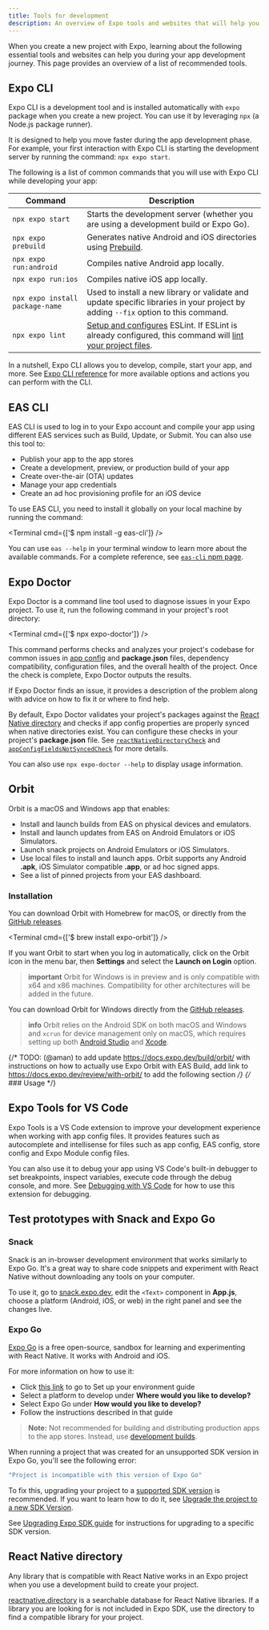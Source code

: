 ```yaml
---
title: Tools for development
description: An overview of Expo tools and websites that will help you during various aspects of your project-building journey.
---
```




When you create a new project with Expo, learning about the following essential tools and websites can help you during your app development journey. This page provides an overview of a list of recommended tools.

## Expo CLI

Expo CLI is a development tool and is installed automatically with `expo` package when you create a new project. You can use it by leveraging `npx` (a Node.js package runner).

It is designed to help you move faster during the app development phase. For example, your first interaction with Expo CLI is starting the development server by running the command: `npx expo start`.

The following is a list of common commands that you will use with Expo CLI while developing your app:

| Command                         | Description                                                                                                                                                      |
| ------------------------------- | ---------------------------------------------------------------------------------------------------------------------------------------------------------------- |
| `npx expo start`                | Starts the development server (whether you are using a development build or Expo Go).                                                                            |
| `npx expo prebuild`             | Generates native Android and iOS directories using [Prebuild](/workflow/prebuild/).                                                                              |
| `npx expo run:android`          | Compiles native Android app locally.                                                                                                                             |
| `npx expo run:ios`              | Compiles native iOS app locally.                                                                                                                                 |
| `npx expo install package-name` | Used to install a new library or validate and update specific libraries in your project by adding `--fix` option to this command.                                |
| `npx expo lint`                 | [Setup and configures](/guides/using-eslint/) ESLint. If ESLint is already configured, this command will [lint your project files](/guides/using-eslint/#usage). |

In a nutshell, Expo CLI allows you to develop, compile, start your app, and more. See [Expo CLI reference](/more/expo-cli/) for more available options and actions you can perform with the CLI.

## EAS CLI

EAS CLI is used to log in to your Expo account and compile your app using different EAS services such as Build, Update, or Submit. You can also use this tool to:

- Publish your app to the app stores
- Create a development, preview, or production build of your app
- Create over-the-air (OTA) updates
- Manage your app credentials
- Create an ad hoc provisioning profile for an iOS device

To use EAS CLI, you need to install it globally on your local machine by running the command:

<Terminal cmd={['$ npm install -g eas-cli']} />

You can use `eas --help` in your terminal window to learn more about the available commands. For a complete reference, see [`eas-cli` npm page](https://www.npmjs.com/package/eas-cli).

## Expo Doctor

Expo Doctor is a command line tool used to diagnose issues in your Expo project. To use it, run the following command in your project's root directory:

<Terminal cmd={['$ npx expo-doctor']} />

This command performs checks and analyzes your project's codebase for common issues in [app config](/workflow/configuration/) and **package.json** files, dependency compatibility, configuration files, and the overall health of the project. Once the check is complete, Expo Doctor outputs the results.

If Expo Doctor finds an issue, it provides a description of the problem along with advice on how to fix it or where to find help.

By default, Expo Doctor validates your project's packages against the [React Native directory](https://reactnative.directory/) and checks if app config properties are properly synced when native directories exist. You can configure these checks in your project's **package.json** file. See [`reactNativeDirectoryCheck`](/versions/latest/config/package-json/#reactnativedirectorycheck) and [`appConfigFieldsNotSyncedCheck`](/versions/latest/config/package-json/#appconfigfieldsnotsynced) for more details.

You can also use `npx expo-doctor --help` to display usage information.

## Orbit

Orbit is a macOS and Windows app that enables:

- Install and launch builds from EAS on physical devices and emulators.
- Install and launch updates from EAS on Android Emulators or iOS Simulators.
- Launch snack projects on Android Emulators or iOS Simulators.
- Use local files to install and launch apps. Orbit supports any Android **.apk**, iOS Simulator compatible **.app**, or ad hoc signed apps.
- See a list of pinned projects from your EAS dashboard.

<ContentSpotlight file="orbit/basic-features.mp4" />

### Installation

<Tabs>

<Tab label="macOS">

You can download Orbit with Homebrew for macOS, or directly from the [GitHub releases](https://github.com/expo/orbit/releases).

<Terminal cmd={['$ brew install expo-orbit']} />

If you want Orbit to start when you log in automatically, click on the Orbit icon in the menu bar, then **Settings** and select the **Launch on Login** option.

</Tab>

<Tab label="Windows">

> **important** Orbit for Windows is in preview and is only compatible with x64 and x86 machines. Compatibility for other architectures will be added in the future.

You can download Orbit for Windows directly from the [GitHub releases](https://github.com/expo/orbit/releases).

</Tab>

</Tabs>

> **info** Orbit relies on the Android SDK on both macOS and Windows and `xcrun` for device management only on macOS, which requires setting up both [Android Studio](/workflow/android-studio-emulator/) and [Xcode](/workflow/ios-simulator/).

{/* TODO: (@aman) to add update https://docs.expo.dev/build/orbit/ with instructions on how to actually use Expo Orbit with EAS Build, add link to https://docs.expo.dev/review/with-orbit/ to add the following section */}
{/* ### Usage */}

## Expo Tools for VS Code

Expo Tools is a VS Code extension to improve your development experience when working with app config files. It provides features such as autocomplete and intellisense for files such as app config, EAS config, store config and Expo Module config files.

<BoxLink
  title="Install Expo Tools VS Code extension"
  description="Use this link to install the extension or search Expo Tools directly in your VS Code editor."
  href="https://marketplace.visualstudio.com/items?itemName=expo.vscode-expo-tools"
  Icon={CodeBrowserIcon}
/>

You can also use it to debug your app using VS Code's built-in debugger to set breakpoints, inspect variables, execute code through the debug console, and more. See [Debugging with VS Code](/debugging/tools/#debugging-with-vs-code) for how to use this extension for debugging.

## Test prototypes with Snack and Expo Go

### Snack

Snack is an in-browser development environment that works similarly to Expo Go. It's a great way to share code snippets and experiment with React Native without downloading any tools on your computer.

To use it, go to [snack.expo.dev](https://snack.expo.dev/), edit the `<Text>` component in **App.js**, choose a platform (Android, iOS, or web) in the right panel and see the changes live.

### Expo Go

[Expo Go](https://expo.dev/go) is a free open-source, sandbox for learning and experimenting with React Native. It works with Android and iOS.

For more information on how to use it:

- Click [this link](/get-started/set-up-your-environment/?mode=expo-go) to go to Set up your environment guide
- Select a platform to develop under **Where would you like to develop?**
- Select Expo Go under **How would you like to develop?**
- Follow the instructions described in that guide

> **Note:** Not recommended for building and distributing production apps to the app stores. Instead, use [development builds](/get-started/set-up-your-environment/?mode=development-build).

<Collapsible summary="What if I open a project with an unsupported SDK version?">

When running a project that was created for an unsupported SDK version in Expo Go, you'll see the following error:

```sh
"Project is incompatible with this version of Expo Go"
```

To fix this, upgrading your project to a [supported SDK version](/versions/latest/#each-expo-sdk-version-depends-on-a-react-native-version) is recommended. If you want to learn how to do it, see [Upgrade the project to a new SDK Version](#how-do-i-upgrade-my-project-from).

</Collapsible>

<Collapsible summary="How do I upgrade my project from an unsupported SDK version?">

See [Upgrading Expo SDK guide](/workflow/upgrading-expo-sdk-walkthrough) for instructions for upgrading to a specific SDK version.

</Collapsible>

## React Native directory

Any library that is compatible with React Native works in an Expo project when you use a development build to create your project.

[reactnative.directory](https://reactnative.directory/) is a searchable database for React Native libraries. If a library you are looking for is not included in Expo SDK, use the directory to find a compatible library for your project.

<BoxLink
  title="Use libraries"
  description="See this guide to learn more about the difference between React Native core libraries, Expo SDK libraries, and third-party libraries. It also explains how to determine third-party library compatibility."
  href="/workflow/using-libraries/"
  Icon={BookOpen02Icon}
/>
